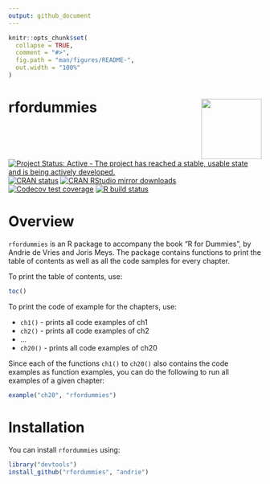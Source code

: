 ```yaml
---
output: github_document
---
```


<!-- README.md is generated from README.Rmd. Please edit that file -->

```r
knitr::opts_chunk$set(
  collapse = TRUE,
  comment = "#>",
  fig.path = "man/figures/README-",
  out.width = "100%"
)
```
# rfordummies <img src="man/figures/logo.png" align="right" width="120" />

<!-- badges: start -->

[![Project Status: Active - The project has reached a stable, usable state and is being actively developed.](http://www.repostatus.org/badges/latest/active.svg)](http://www.repostatus.org/#active)
[![CRAN status](https://www.r-pkg.org/badges/version/rfordummies)](https://cran.r-project.org/package=rfordummies)
[![CRAN RStudio mirror downloads](http://cranlogs.r-pkg.org/badges/rfordummies)](http://www.r-pkg.org/pkg/rfordummies)
[![Codecov test coverage](https://codecov.io/gh/andrie/rfordummies/branch/master/graph/badge.svg)](https://codecov.io/gh/andrie/rfordummies?branch=master)
[![R build status](https://github.com/andrie/rfordummies/workflows/R-CMD-check/badge.svg)](https://github.com/andrie/rfordummies/actions)
<!-- badges: end -->


# Overview

`rfordummies` is an R package to accompany the book "R for Dummies", by Andrie de Vries and Joris Meys.  The package contains functions to print the table of contents as well as all the code samples for every chapter.

To print the table of contents, use:

```r
toc()
```

To print the code of example for the chapters, use:

* `ch1()` - prints all code examples of ch1
* `ch2()` - prints all code examples of ch2
*  ...
* `ch20()` - prints all code examples of ch20

Since each of the functions `ch1()` to `ch20()` also contains the code examples as function examples, you can do the following to run all examples of a given chapter:

```r
example("ch20", "rfordummies")
```


# Installation

You can install `rfordummies` using:

```r
library("devtools")
install_github("rfordummies", "andrie")
```

